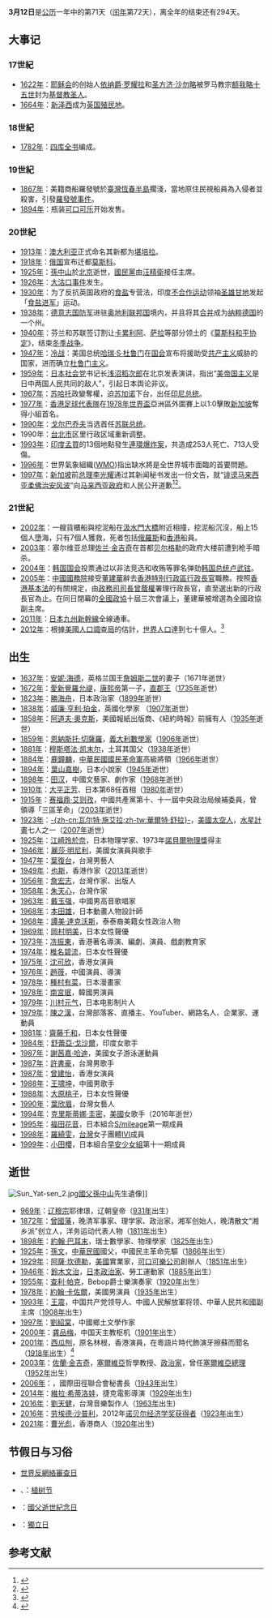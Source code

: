 {{noteTA
|G1=地名
|G2=melayu
|G3=美國總統
|G4=USState
|1=zh-hans:德国国防军;zh-tw:德意志國防軍;zh-hk:德國國防軍;
|2=zh-hans:毛里求斯;zh-hk:毛里裘斯;zh-tw:模里西斯;
|3=zh-hans:美国人口调查局;zh-hant:美國人口普查局;
}}
{{DayInMonth|3}}
'''3月12日'''是[[公历|公历]]一年中的第71天（[[闰年|闰年]]第72天），离全年的结束还有294天。								

== 大事记 ==
=== 17世紀 ===
* [[1622年|1622年]]：[[耶稣会|耶稣会]]的创始人[[依纳爵·罗耀拉|依纳爵·罗耀拉]]和[[圣方济·沙勿略|圣方济·沙勿略]]被罗马教宗[[额我略十五世|额我略十五世]]封为[[基督教圣人|基督教圣人]]。
* [[1664年|1664年]]：[[新泽西|新泽西]]成为[[英国|英国]][[殖民地|殖民地]]。

=== 18世紀 ===
* [[1782年|1782年]]：[[四库全书|四库全书]]编成。

=== 19世紀 ===
* [[1867年|1867年]]：美籍商船羅發號於[[臺灣|臺灣]][[恆春半島|恆春半島]]擱淺，當地原住民視船員為入侵者並殺害，引發[[羅發號事件|羅發號事件]]。
* [[1894年|1894年]]：瓶装[[可口可乐|可口可乐]]开始发售。

=== 20世紀 ===
* [[1913年|1913年]]：[[澳大利亚|澳大利亚]]正式命名其新都为[[堪培拉|堪培拉]]。
* [[1918年|1918年]]：[[俄国|俄国]]宣布迁都[[莫斯科|莫斯科]]。
* [[1925年|1925年]]：[[孫中山|孫中山]]於[[北京|北京]]逝世，[[國民黨|國民黨]]由[[汪精衛|汪精衛]]接任主席。
* [[1926年|1926年]]：[[大沽口事件|大沽口事件]]发生。
* [[1930年|1930年]]：为了反抗英国政府的[[食盐|食盐]]专营法，印度[[不合作运动|不合作运动]]领袖[[圣雄甘地|圣雄甘地]]发起「[[食盐进军|食盐进军]]」运动。
* [[1938年|1938年]]：[[德意志国防军|德意志国防军]]进驻[[奥地利联邦国|奥地利联邦国]]境内，并且将其[[德奥合并|合并]]成为[[纳粹德国|纳粹德国]]的一个州。
* [[1940年|1940年]]：芬兰和苏联签订割让[[卡累利阿|卡累利阿]]、[[萨拉_(芬兰)|萨拉]]等部分领土的《[[莫斯科和平协定|莫斯科和平协定]]》，结束[[冬季战争|冬季战争]]。
* [[1947年|1947年]]：[[冷战|冷战]]：美国总统[[哈瑞·S·杜鲁门|哈瑞·S·杜鲁门]]在[[美国国会|国会]]宣布将援助受[[共产主义|共产主义]]威胁的国家，进而确立[[杜鲁门主义|杜鲁门主义]]。
* [[1959年|1959年]]：[[日本社会党|日本社会党]]书记长[[浅沼稻次郎|浅沼稻次郎]]在北京发表演讲，指出“[[美帝国主义|美帝国主义]]是日中两国人民共同的敌人”，引起日本舆论非议。
* [[1967年|1967年]]：[[苏哈托|苏哈托]]政變奪權，迫[[苏加诺|苏加诺]]下台，出任[[印尼总统|印尼总统]]。
* [[1977年|1977年]]：[[香港足球代表隊|香港足球代表隊]]在[[1978年世界盃|1978年世界盃]]亞洲區外圍賽上以1:0擊敗[[新加坡國家足球隊|新加坡]]奪得小組首名。
* [[1990年|1990年]]：[[戈尔巴乔夫|戈尔巴乔夫]]当选首任[[苏联总统|苏联总统]]。
* 1990年：[[台北市|台北市]]区里行政区域重新调整。
* [[1993年|1993年]]：[[印度|印度]][[孟買|孟買]]的13個地點發生[[1993年孟买爆炸案|連環爆炸案]]，共造成253人死亡、713人受傷。
* [[1996年|1996年]]：世界氣象組織([[WMO|WMO]])指出缺水將是全世界城市面臨的首要問題。
* [[1997年|1997年]]：[[新加坡|新加坡]]前[[新加坡總理|总理]][[李光耀|李光耀]]通过其新闻秘书发出一份文告，就“[[李光耀#诽谤马来西亚柔佛治安风波|诽谤马来西亚柔佛治安风波]]”向[[马来西亚政府|马来西亚政府]]和人民公开道歉<ref>{{Cite web|title=李光耀向大马道歉|url=https://www.kwongwah.com.my/20190420/%e6%9d%8e%e5%85%89%e8%80%80%e5%90%91%e5%a4%a7%e9%a9%ac%e9%81%93%e6%ad%89/|access-date=2021-08-15|work=光华网|language=en-US|archive-date=2021-09-20|archive-url=https://web.archive.org/web/20210920093533/https://www.kwongwah.com.my/20190420/%E6%9D%8E%E5%85%89%E8%80%80%E5%90%91%E5%A4%A7%E9%A9%AC%E9%81%93%E6%AD%89/}}</ref><ref>{{Cite news|title=Lee Kuan Yew Apologizes for Remarks That Angered Malaysia|url=https://www.nytimes.com/1997/03/14/news/lee-kuan-yew-apologizes-for-remarks-that-angered-malaysia.html|newspaper=The New York Times|date=1997-03-14|accessdate=2021-08-15|issn=0362-4331|language=en-US|first=Michael|last=Richardson|first2=International Herald|last2=Tribune|archive-date=2021-09-20|archive-url=https://web.archive.org/web/20210920095756/https://www.nytimes.com/1997/03/14/news/lee-kuan-yew-apologizes-for-remarks-that-angered-malaysia.html}}</ref>。

=== 21世紀 ===
* [[2002年|2002年]]：一艘貨櫃船與挖泥船在[[汲水門大橋|汲水門大橋]]附近相撞，挖泥船沉沒，船上15個人墮海，只有7個人獲救，死者包括[[俄羅斯|俄羅斯]]和[[香港|香港]]船員。
* [[2003年|2003年]]：塞尔维亚总理[[佐兰·金吉奇|佐兰·金吉奇]]在首都[[贝尔格勒|贝尔格勒]]的政府大楼前遭到枪手暗杀。
* [[2004年|2004年]]：[[韩国国会|韩国国会]]投票通过以非法竞选和收贿等罪名弹劾[[韩国总统|韩国总统]][[卢武铉|卢武铉]]。
* [[2005年|2005年]]：[[中國國務院|中國國務院]]接受[[董建華|董建華]]辭去[[香港特別行政區行政長官|香港特別行政區行政長官]]職務。按照[[香港基本法|香港基本法]]的有關規定，由[[政務司司長|政務司司長]][[曾蔭權|曾蔭權]]署理行政長官，直至選出新的行政長官為止。在同日閉幕的[[全國政協|全國政協]]十屆三次會議上，董建華被增選為全國政協副主席。
* [[2011年|2011年]]：[[日本|日本]][[九州新幹線|九州新幹線]]全線通車。
* [[2012年|2012年]]：根據[[美國人口調查局|美國人口調查局]]的估計，[[世界人口|世界人口]]達到七十億人。<ref>{{Cite web |url=http://www.census.gov/main/www/popclock.html |title=US Census - World Population Clock |access-date=2012-10-12 |archive-url=https://web.archive.org/web/20131028000627/http://www.census.gov/main/www/popclock.html |archive-date=2013-10-28 |dead-url=yes }}</ref>

== 出生 ==
* [[1637年|1637年]]：[[安妮·海德|安妮·海德]]，英格兰国王[[詹姆斯二世_(英格蘭)|詹姆斯二世]]的妻子（1671年逝世）
* [[1672年|1672年]]：[[愛新覺羅|愛新覺羅]][[允禔|允禔]]，[[康熙帝|康熙帝]]第一子，[[直郡王|直郡王]]（[[1735年|1735年]]逝世）
* [[1823年|1823年]]：[[勝海舟|勝海舟]]，日本政治家（[[1899年|1899年]]逝世）
* [[1838年|1838年]]：[[威廉·亨利·珀金|威廉·亨利·珀金]]，英國化學家	（[[1907年|1907年]]逝世）
* [[1858年|1858年]]：[[阿道夫·奧克斯|阿道夫·奧克斯]]，美國報紙出版商、《紐約時報》前擁有人（[[1935年|1935年]]逝世）
* [[1859年|1859年]]：[[恩納斯托·切薩羅|恩納斯托·切薩羅]]，[[義大利|義大利]][[數學家|數學家]]（[[1906年|1906年]]逝世）
* [[1881年|1881年]]：[[穆斯塔法·凯末尔|穆斯塔法·凯末尔]]，土耳其国父（[[1938年|1938年]]逝世）
* [[1884年|1884年]]：[[鹿鐘麟|鹿鐘麟]]，[[中華民國|中華民國]][[國民革命軍|國民革命軍]]高級將領（[[1966年|1966年]]逝世）
* [[1894年|1894年]]：[[葉山嘉樹|葉山嘉樹]]，日本小說家（[[1945年|1945年]]逝世）
* [[1898年|1898年]]：[[田汉|田汉]]，中國文藝家、劇作家（[[1968年|1968年]]逝世）
* [[1910年|1910年]]：[[大平正芳|大平正芳]]、日本第68任首相（[[1980年|1980年]]逝世）
* [[1915年|1915年]]：[[赛福鼎·艾则孜|赛福鼎·艾则孜]]，中國共產黨第十、十一屆中央政治局候補委員，曾領導「三區革命」（[[2003年|2003年]]逝世）
* [[1923年|1923年]]：[[瓦尔特·施艾拉|-{zh-cn:瓦尔特·施艾拉;zh-tw:華爾特·舒拉}-]]，[[美國|美國]][[太空人|太空人]]，[[水星計畫|水星計畫]]七人之一（[[2007年|2007年]]逝世）
* [[1925年|1925年]]：[[江崎玲於奈|江崎玲於奈]]，日本物理学家、1973年[[诺贝尔物理学奖|諾貝爾物理獎]]得主
* [[1946年|1946年]]：[[麗莎·明尼利|麗莎·明尼利]]，美國女演員與歌手
* [[1947年|1947年]]：[[葉復台|葉復台]]，台灣男藝人
* [[1949年|1949年]]：[[也斯|也斯]]，香港作家（[[2013年|2013年]]逝世）
* [[1956年|1956年]]：[[詹宏志|詹宏志]]，台灣作家、出版人
* [[1958年|1958年]]：[[朱天心|朱天心]]，台灣作家
* [[1963年|1963年]]：[[戴玉强|戴玉强]]，中國男高音歌唱家
* [[1968年|1968年]]：[[本田雄|本田雄]]，日本動畫人物設計師
* [[1968年|1968年]]：[[譚美·達克沃斯|譚美·達克沃斯]]，泰泰裔美籍女性政治人物
* [[1969年|1969年]]：[[岡村明美|岡村明美]]，日本女性聲優
* [[1973年|1973年]]：[[冼振東|冼振東]]，香港著名導演、編劇、演員、戲劇教育家
* [[1974年|1974年]]：[[椎名碧流|椎名碧流]]，日本女性聲優
* [[1975年|1975年]]：[[沈可欣|沈可欣]]，香港女演員
* [[1976年|1976年]]：[[趙薇|趙薇]]，中國演員、導演
* [[1978年|1978年]]：[[種村有菜|種村有菜]]，日本漫畫家
* [[1978年|1978年]]：[[南宮珉|南宮珉]]，韓國男演員
* [[1979年|1979年]]：[[川村元气|川村元气]]，日本电影制片人
* [[1979年|1979年]]：[[陳之漢|陳之漢]]，台灣部落客、直播主、YouTuber、網路名人、企業家、運動員
* [[1981年|1981年]]：[[齋藤千和|齋藤千和]]，日本女性聲優
* [[1984年|1984年]]：[[舒蕾亞·戈沙爾|舒蕾亞·戈沙爾]]，印度女歌手
* [[1987年|1987年]]：[[謝茜嘉·哈迪|謝茜嘉·哈迪]]，美國女子游泳運動員
* [[1987年|1987年]]：[[許書豪|許書豪]]，台灣男歌手
* [[1987年|1987年]]：[[曾建怡|曾建怡]]，香港女演員
* [[1988年|1988年]]：[[王啸坤|王啸坤]]，中國男歌手
* [[1988年|1988年]]：[[大原桃子|大原桃子]]，日本女性聲優
* [[1990年|1990年]]：[[葉欣眉|葉欣眉]]，台灣女藝人
* [[1994年|1994年]]：[[克里斯蒂娜·圭密|克里斯蒂娜·圭密]]，[[美國|美國]]女歌手（2016年逝世）
* [[1995年|1995年]]：[[福田花音|福田花音]]，日本組合[[S/mileage|S/mileage]]第一期成員
* [[1998年|1998年]]：[[IVI|羅綺雯]]，[[台灣|台灣]]女子團體[[IVI|IVI]]成員
* [[1999年|1999年]]：[[小田櫻|小田櫻]]，日本組合[[早安少女組。|早安少女組]]第十一期成員

==逝世==	
[[File:Sun_Yat-sen_2.jpg|thumb]][[國父|國父]][[孫中山|孫中山]]先生遺像]]
* [[969年|969年]]：[[辽穆宗|辽穆宗]]耶律璟，辽朝皇帝（[[931年|931年]]出生） 
* [[1872年|1872年]]：[[曾國藩|曾國藩]]，晚清军事家、理学家、政治家，湘军创始人，晚清散文“湘乡派”创立人，洋务运动代表人物（[[1811年|1811年]]出生）
* [[1898年|1898年]]：[[約翰·巴耳末|約翰·巴耳末]]，瑞士數學家、物理學家（[[1825年|1825年]]出生）
* [[1925年|1925年]]：[[孫文|孫文]]，[[中華民國|中華民國]]國父，中國民主革命先驅（[[1866年|1866年]]出生）
* [[1929年|1929年]]：[[阿薩·坎德勒|阿薩·坎德勒]]，[[美國|美國]]實業家，[[可口可樂公司|可口可樂公司]]創辦人（[[1851年|1851年]]出生）
* [[1946年|1946年]]：[[鈴木文治|鈴木文治]]，[[日本|日本]][[政治家|政治家]]、勞工運動家（[[1885年|1885年]]出生）
* [[1955年|1955年]]：[[查利·帕克|查利·帕克]]，Bebop爵士樂演奏家（[[1920年|1920年]]出生）
* [[1978年|1978年]]：[[約翰·卡佐爾|約翰·卡佐爾]]，美國男演員（[[1935年|1935年]]出生）
* [[1993年|1993年]]：[[王震|王震]]，中国共产党领导人、中國人民解放軍将领、中華人民共和國副主席（[[1908年|1908年]]出生）
* [[1997年|1997年]]：[[劉紹棠|劉紹棠]]，中國鄉土文學作家
* [[2000年|2000年]]：[[龚品梅|龚品梅]]，中国天主教枢机（[[1901年|1901年]]出生）
* [[2001年|2001年]]：[[西瓜刨|西瓜刨]]，原名林根，香港演員，在粵語片時代飾演牙擦蘇而聞名（[[1918年|1918年]]出生）<ref>{{Cite web |url=http://paper.wenweipo.com/2001/03/21/EN0103210008.htm |title=文匯首頁 > > 娛樂-西瓜刨逝世 |accessdate=2012-03-17 |archive-date=2013-01-06 |archive-url=https://web.archive.org/web/20130106231312/http://paper.wenweipo.com/2001/03/21/EN0103210008.htm |dead-url=no }}</ref>
* [[2003年|2003年]]：[[佐蘭·金吉奇|佐蘭·金吉奇]]，[[塞爾維亞|塞爾維亞]]哲學教授、[[政治家|政治家]]，曾任[[塞爾維亞總理|塞爾維亞總理]]（[[1952年|1952年]]出生）
* [[2006年|2006年]]：{{link-en|久洛伊·伊什特萬|István Gyulai}}，國際田徑聯合會秘書長（[[1943年|1943年]]出生）
* [[2014年|2014年]]：[[維拉·希蒂洛娃|維拉·希蒂洛娃]]，捷克電影導演（[[1929年|1929年]]出生)
* [[2016年|2016年]]：[[劉天健|劉天健]]，台灣音樂製作人（[[1963年|1963年]]出生)
* [[2016年|2016年]]：[[劳埃德·沙普利|劳埃德·沙普利]]，2012年[[诺贝尔经济学奖|诺贝尔经济学奖]][[诺贝尔经济学奖得主列表|获得者]]（[[1923年|1923年]]出生）
* [[2021年|2021年]]：[[曹光彪|曹光彪]]，香港商人（[[1920年|1920年]]出生)

== 节假日与习俗 ==
* [[世界反網絡審查日|世界反網絡審查日]]
* {{ROC}}、{{PRC}}：[[植树节|植树节]]
* {{ROC}}：[[孫文|國父逝世紀念日]]
* {{MUS}}：[[獨立日|獨立日]]

== 参考文献 ==
<references />
{{commons|Category:12 March}}
{{月份}}